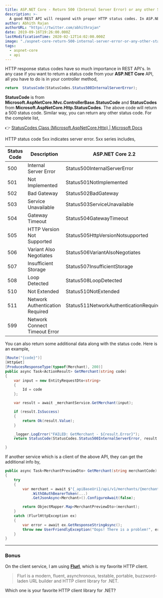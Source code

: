 ```yaml
---
title: ASP.NET Core - Return 500 (Internal Server Error) or any other Status Code from API
description: >-
  A good REST API will respond with proper HTTP status codes. In ASP.NET Core, returning status code is easier than you might think.
author: Abhith Rajan
authorURL: "https://twitter.com/abhithrajan"
date: 2019-09-16T19:26:00.000Z
lastModificationTime: 2020-02-12T14:02:00.000Z
image: "./aspnet-core-return-500-internal-server-error-or-any-other-status-code-from-api.png"
tags:
  - aspnet-core
  - api
---
```


HTTP response status codes have so much importance in REST API's.
In any case if you want to return a status code from your **ASP.NET Core** API, all you have to do is in your controller method,

```csharp
return  StatusCode(StatusCodes.Status500InternalServerError);
```

**StatusCode** is from **Microsoft.AspNetCore.Mvc.ControllerBase.StatusCode** and **StatusCodes** from **Microsoft.AspNetCore.Http.StatusCodes**.
The above code will return a 500 status code. Similar way, you can return any other status code. For the complete list,

:point_right: [StatusCodes Class (Microsoft.AspNetCore.Http) | Microsoft Docs](https://docs.microsoft.com/en-us/dotnet/api/microsoft.aspnetcore.http.statuscodes?view=aspnetcore-2.2)

HTTP status code 5xx indicates server error. 5xx series includes,

| Status Code | Description                     | ASP.NET Core 2.2                       |
| ----------- | ------------------------------- | -------------------------------------- |
| 500         | Internal Server Error           | Status500InternalServerError           |
| 501         | Not Implemented                 | Status501NotImplemented                |
| 502         | Bad Gateway                     | Status502BadGateway                    |
| 503         | Service Unavailable             | Status503ServiceUnavailable            |
| 504         | Gateway Timeout                 | Status504GatewayTimeout                |
| 505         | HTTP Version Not Supported      | Status505HttpVersionNotsupported       |
| 506         | Variant Also Negotiates         | Status506VariantAlsoNegotiates         |
| 507         | Insufficient Storage            | Status507InsufficientStorage           |
| 508         | Loop Detected                   | Status508LoopDetected                  |
| 510         | Not Extended                    | Status510NotExtended                   |
| 511         | Network Authentication Required | Status511NetworkAuthenticationRequired |
| 599         | Network Connect Timeout Error   |

You can also return some additional data along with the status code. Here is an example,

```cs
[Route("{code}")]
[HttpGet]
[ProducesResponseType(typeof(Merchant), 200)]
public async Task<ActionResult> GetMerchant(string code)
{
    var input = new EntityRequestDto<string>
    {
        Id = code
    };

    var result = await _merchantService.GetMerchant(input);

    if (result.IsSuccess)
    {
        return Ok(result.Value);
    }

    _logger.LogError("FAILED: GetMerchant - ${result.Error}");
    return StatusCode(StatusCodes.Status500InternalServerError, result.Error);

}
```

If another service which is a client of the above API, they can get the additional info by,

```cs
public async Task<MerchantPreviewDto> GetMerchant(string merchantCode)
{
    try
    {
        var merchant = await $"{_apiBaseUri}/api/v1/merchants/{merchantCode}"
            .WithOAuthBearerToken(...)
            .GetJsonAsync<Merchant>().ConfigureAwait(false);

        return ObjectMapper.Map<MerchantPreviewDto>(merchant);
    }
    catch (FlurlHttpException ex)
    {
        var error = await ex.GetResponseStringAsync();
        throw new UserFriendlyException("Oops! There is a problem!", error);
    }
}
```

---

### Bonus

On the client service, I am using **[Flurl](https://flurl.dev/)**, which is my favorite HTTP client.

> Flurl is a modern, fluent, asynchronous, testable, portable, buzzword-laden URL builder and HTTP client library for .NET.

Which one is your favorite HTTP client library for .NET?
